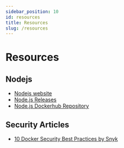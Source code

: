 ```yaml
---
sidebar_position: 10
id: resources
title: Resources
slug: /resources
---
```


# Resources

## Nodejs

- [Nodejs website](https://nodejs.org)
- [Node.js Releases](https://nodejs.org/en/about/releases)
- [Node.js Dockerhub Repository](https://hub.docker.com/_/node)
## Security Articles

- [10 Docker Security Best Practices by Snyk](https://snyk.io/blog/10-docker-image-security-best-practices/)